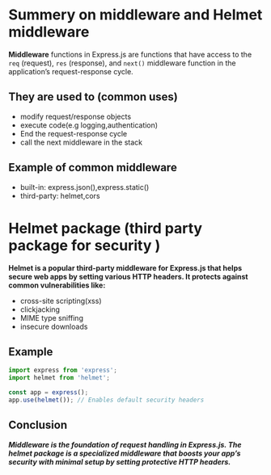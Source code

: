 # Summery on middleware and Helmet middleware

**Middleware** functions in Express.js are functions that have access to the `req` (request), `res` (response), and `next()` middleware function in the application’s request-response cycle.

## They are used to (common uses)

- modify request/response objects
- execute code(e.g logging,authentication)
- End the request-response cycle
- call the next middleware in the stack

## Example of common middleware

- built-in: express.json(),express.static()
- third-party: helmet,cors

# Helmet package (third party package for security )

**Helmet is a popular third-party middleware for Express.js that helps secure web apps by setting various HTTP headers. It protects against common vulnerabilities like:**

- cross-site scripting(xss)
- clickjacking
- MIME type sniffing
- insecure downloads

## Example

```ts
import express from 'express';
import helmet from 'helmet';

const app = express();
app.use(helmet()); // Enables default security headers
```

## Conclusion

**_Middleware is the foundation of request handling in Express.js. The helmet package is a specialized middleware that boosts your app’s security with minimal setup by setting protective HTTP headers._**
